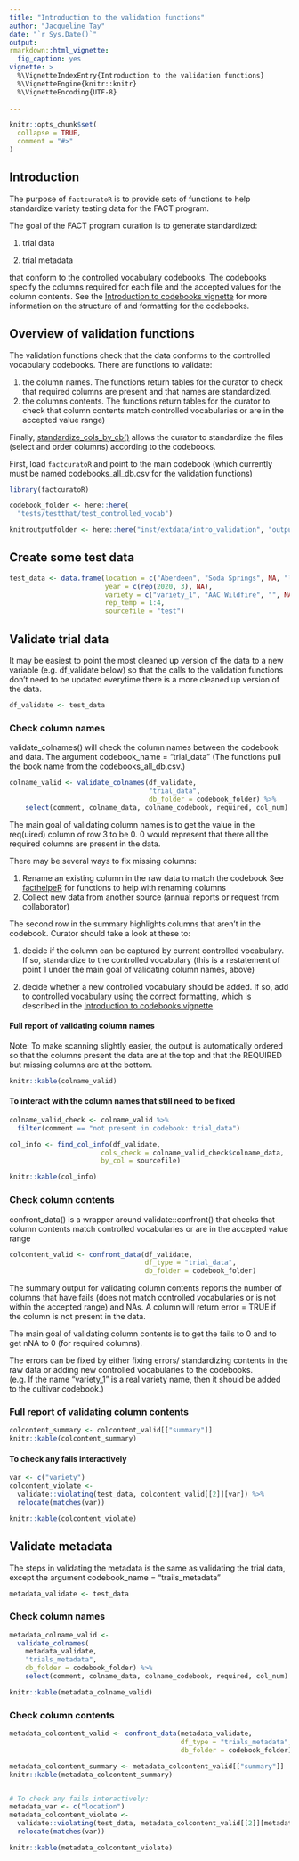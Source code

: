 ```yaml
---
title: "Introduction to the validation functions"
author: "Jacqueline Tay"
date: "`r Sys.Date()`"
output: 
rmarkdown::html_vignette:
  fig_caption: yes
vignette: >
  %\VignetteIndexEntry{Introduction to the validation functions}
  %\VignetteEngine{knitr::knitr}
  %\VignetteEncoding{UTF-8}
  
---
```


```r
knitr::opts_chunk$set(
  collapse = TRUE,
  comment = "#>"
)
```
## Introduction
The purpose of `factcuratoR` is to provide sets of functions to help 
standardize variety testing data for the FACT program.

The goal of the FACT program curation is to generate standardized:

1. trial data

2. trial metadata

that conform to the controlled vocabulary codebooks. 
The codebooks specify the columns required for each file and the accepted values
for the column contents.
See the 
[Introduction to codebooks vignette](https://idahoagstats.github.io/factcuratoR/articles/intro_codebooks.html)
for more information on the structure of and formatting for the codebooks.

## Overview of validation functions

The validation functions check that the data conforms to the controlled vocabulary
codebooks.  There are functions to validate:

1. the column names.  The functions return tables for the curator to check that required columns are present and that names are standardized.
2. the columns contents.  The functions return tables for the curator to check that column contents match controlled vocabularies or are in the accepted value range)

Finally, [standardize_cols_by_cb()](https://idahoagstats.github.io/factcuratoR/reference/standardize_cols_by_cb.html)
allows the curator to standardize the files (select and order columns) according
to the codebooks.

First, load `factcuratoR` and point to the main codebook (which currently must 
be named codebooks_all_db.csv for the validation functions)

```r
library(factcuratoR)

codebook_folder <- here::here(
  "tests/testthat/test_controlled_vocab")

knitroutputfolder <- here::here("inst/extdata/intro_validation", "output")
```
## Create some test data
```r
test_data <- data.frame(location = c("Aberdeen", "Soda Springs", NA, "location_x"),
                        year = c(rep(2020, 3), NA),
                        variety = c("variety_1", "AAC Wildfire", "", NA),
                        rep_temp = 1:4,
                        sourcefile = "test")

```

## Validate trial data
It may be easiest to point the most cleaned up version of the data to a new 
variable (e.g. df_validate below) so that the calls to the validation functions
don't need to be updated everytime there is a more cleaned up version of the data.
```r
df_validate <- test_data
```
### Check column names
validate_colnames() will check the column names between the codebook and data.
The argument codebook_name = "trial_data" (The functions pull the book name from the codebooks_all_db.csv.)
```r
colname_valid <- validate_colnames(df_validate, 
                                   "trial_data", 
                                   db_folder = codebook_folder) %>%
    select(comment, colname_data, colname_codebook, required, col_num) 

```
The main goal of validating column names is to get the value in the req(uired) 
column of row 3 to be 0.  0 would represent that there all the required columns 
are present in the data.

There may be several ways to fix missing columns:

1. Rename an existing column in the raw data to match the codebook
See [facthelpeR](https://idahoagstats.github.io/facthelpeR/articles/intro_facthelper.html)
for functions to help with renaming columns
2. Collect new data from another source (annual reports or request from collaborator)

The second row in the summary highlights columns that aren't in the codebook.
Curator should take a look at these to:

1. decide if the column can be captured by current controlled vocabulary. If so,
standardize to the controlled vocabulary (this is a restatement of point 1 under 
the main goal of validating column names, above)

2. decide whether a new controlled vocabulary should be added. If so, add 
to controlled vocabulary using the correct formatting, which is described in the
[Introduction to codebooks vignette](https://idahoagstats.github.io/factcuratoR/articles/intro_codebooks.html)


#### Full report of validating column names
Note: To make scanning slightly easier, the output is automatically ordered so 
that the columns present the data are at the top and that the 
REQUIRED but missing columns are at the bottom.
```r
knitr::kable(colname_valid)
```

#### To interact with the column names that still need to be fixed
```r
colname_valid_check <- colname_valid %>% 
  filter(comment == "not present in codebook: trial_data")

col_info <- find_col_info(df_validate, 
                       cols_check = colname_valid_check$colname_data, 
                       by_col = sourcefile)

knitr::kable(col_info)
```

### Check column contents
confront_data() is a wrapper around validate::confront() that checks that column 
contents match controlled vocabularies or are in the accepted value range
```r
colcontent_valid <- confront_data(df_validate, 
                                  df_type = "trial_data",
                                  db_folder = codebook_folder)
```
The summary output for validating column contents reports the number of
columns that have fails (does not match controlled vocabularies or is not within
the accepted range) and NAs.  A column will return error = TRUE if the column is
not present in the data. 

The main goal of validating column contents is to get the fails to 0 and to get nNA to 0 (for required columns).

The errors can be fixed by either fixing errors/ standardizing contents in the 
raw data or adding new controlled vocabularies to the codebooks.  
(e.g. If the name "variety_1" is a real variety name, then it should be added to the cultivar codebook.)

### Full report of validating column contents
```r
colcontent_summary <- colcontent_valid[["summary"]]
knitr::kable(colcontent_summary)
```

#### To check any fails interactively
```r
var <- c("variety")
colcontent_violate <- 
  validate::violating(test_data, colcontent_valid[[2]][var]) %>% 
  relocate(matches(var))

knitr::kable(colcontent_violate)

```
## Validate metadata
The steps in validating the metadata is the same as validating the trial data, except the argument codebook_name = "trails_metadata"
```r
metadata_validate <- test_data
```
### Check column names
```r
metadata_colname_valid <- 
  validate_colnames(
    metadata_validate, 
    "trials_metadata",
    db_folder = codebook_folder) %>%
    select(comment, colname_data, colname_codebook, required, col_num) 

knitr::kable(metadata_colname_valid)
```

### Check column contents
```r
metadata_colcontent_valid <- confront_data(metadata_validate, 
                                           df_type = "trials_metadata",
                                           db_folder = codebook_folder)

metadata_colcontent_summary <- metadata_colcontent_valid[["summary"]]
knitr::kable(metadata_colcontent_summary)


# To check any fails interactively:
metadata_var <- c("location")
metadata_colcontent_violate <- 
  validate::violating(test_data, metadata_colcontent_valid[[2]][metadata_var]) %>% 
  relocate(matches(var))

knitr::kable(metadata_colcontent_violate)
```

